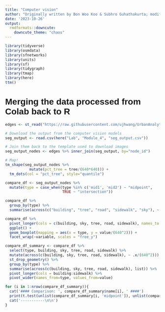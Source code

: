 ```yaml
---
title: "Computer vision"
author: "Originally written by Bon Woo Koo & Subhro Guhathakurta; modified by Uijeong Hwang"
date: '2023-10-26'
output:
  rmdformats::downcute:
    downcute_theme: "chaos"
---
```


<style type="text/css">
  body{
  font-family: Arial;
  }
</style>

```r
library(tidyverse)
library(osmdata)
library(sfnetworks)
library(units)
library(sf)
library(tidygraph)
library(tmap)
library(here)
ttm()
```

# Merging the data processed from Colab back to R

```r
edges <- st_read("https://raw.githubusercontent.com/ujhwang/UrbanAnalytics2023/main/Lab/module_4/endp_chamblee.geojson")

# Download the output from the computer vision models
seg_output <- read.csv(here("Lab", "Module_4", "seg_output.csv"))

# Join them back to the template used to download images
seg_output_nodes <- edges %>% inner_join(seg_output, by="node_id")

# Map!
tm_shape(seg_output_nodes %>% 
           mutate(pct_tree = tree/(640*640))) + 
  tm_dots(col = "pct_tree", style="quantile")
```

```r
compare_df <- seg_output_nodes %>% 
  mutate(type = case_when(type %in% c('mid1', 'mid2') ~ "midpoint",
                          TRUE ~ "intersection"))

compare_df %>% 
  group_by(type) %>% 
  summarise(across(c("building", "tree", "road", "sidewalk", "sky"), ~ round(mean(.x)/(640^2), 2)))
```

```r
compare_df %>% 
  pivot_longer(cols = c(building, sky, tree, road, sidewalk), names_to = 'variable', values_to = "value") %>% 
  ggplot() +
  geom_boxplot(mapping = aes(x = type, y = value/(640^2))) +
  facet_wrap(~variable, scales = "free_y")
```

```r
compare_df_summary <- compare_df %>% 
  select(type, building, sky, tree, road, sidewalk) %>% 
  mutate(across(c(building, sky, tree, road, sidewalk), ~ .x/(640^2))) %>% 
  st_drop_geometry() %>% 
  group_by(type) %>% 
  summarise(across(c(building, sky, tree, road, sidewalk), list)) %>% 
  pivot_longer(cols = building:sidewalk) %>% 
  pivot_wider(names_from=type, values_from=value)

for (i in 1:nrow(compare_df_summary)){
  cat('#### Comparison: ', compare_df_summary$name[i], ' ####')
  print(t.test(unlist(compare_df_summary[i, 'midpoint']), unlist(compare_df_summary[i, 'intersection'])))
  cat('-----------\n\n')
}

```


